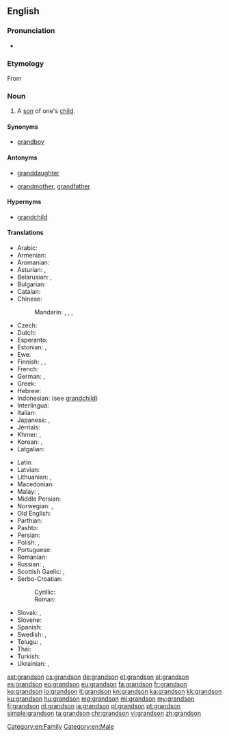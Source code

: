 {{wikipedia|dab=grandson}}
==English==

===Pronunciation===
* {{audio|en-us-grandson.ogg|Audio (US)}}

===Etymology===
From {{prefix|grand|son}}

===Noun===
{{en-noun}}

# A [[son]] of one's [[child]].

====Synonyms====
* [[grandboy]]

====Antonyms====
* {{qualifier|with regard to gender}} [[granddaughter]]
* {{qualifier|with regard to ancestry}} [[grandmother]], [[grandfather]]

====Hypernyms====
* [[grandchild]]

====Translations====
{{trans-top|son of one's child}}
* Arabic: {{t|ar|حفيد|m|tr=ḥafīd}}
* Armenian: {{t|hy|թոռ|tr=t'oṙ}}
* Aromanian: {{t|rup|nipot|m}}
* Asturian: {{t+|ast|ñetu|m}}, {{t+|ast|nietu|m}}
* Belarusian: {{t|be|унук|m|tr=unúk|sc=Cyrl}}, {{t|be|ўнук|m|tr=ŭnuk|sc=Cyrl}}
* Bulgarian: {{t+|bg|внук|m|tr=vnuk|sc=Cyrl}}
* Catalan: {{t+|ca|nét|m}}
* Chinese:
*: Mandarin: {{t|cmn|孫子|sc=Hani}}, {{t+|cmn|孙子|tr=sūnzi|sc=Hani}}, {{qualifier|daughter's son}} {{t+|cmn|外孫|sc=Hani}}, {{t+|cmn|外孙|tr=wàisūn|sc=Hani}}
* Czech: {{t+|cs|vnuk|m}}
* Dutch: {{t+|nl|kleinzoon|m}}
* Esperanto: {{t|eo|nepo}}
* Estonian: {{t|et|pojapoeg}}, {{t|et|tütrepoeg}}
* Ewe: {{t|ee|tɔgbuiyɔviŋutsu}}
* Finnish: {{t|fi|pojanpoika}}, {{t|fi|tyttärenpoika}}, {{t+|fi|lapsenlapsi}}
* French: {{t+|fr|petit-fils|m}}
* German: {{t+|de|Enkelsohn|m}}, {{t+|de|Enkel|m}}
* Greek: {{t+|el|εγγονός|m|tr=engonós}}
* Hebrew: {{t+|he|נֶכֶד|m|tr=nekhed|sc=Hebr}}
* Indonesian: (see [[grandchild]])
* Interlingua: {{t|ia|granfilio}}
* Italian: {{t+|it|nipote|m}}
* Japanese: {{t+|ja|孫息子|tr=まごむすこ, magomusuko}}, {{t+|ja|孫|tr=まご, mago}} {{qualifier|grandchild}}
* Jèrriais: {{t|roa-jer|p'tit-fis|m}}
* Khmer: {{t|km|ចៅប្រុស|sc=Khmr|tr=chav proh}}, {{t|km|នត្តាប្រុស|sc=Khmr|tr=noattaa proh}}
* Korean: {{t+|ko|손자|tr=sonja}}, {{t|ko|외손자|tr=oesonja}} {{qualifier|daughter's son}}
* Latgalian: {{t|ltg|unuks|m}}
{{trans-mid}}
* Latin: {{t+|la|nepos|m}}
* Latvian: {{t|lv|mazdēls|m}}
* Lithuanian: {{t|lt|vaikaitis|m}}, {{t|lt|anūkas|m}}
* Macedonian: {{t|mk|внук|m|tr=vnuk}}
* Malay: {{t|ms|cucu lelaki}}, {{t|ms|cucu}}
* Middle Persian: {{t|pal|𐭭𐭯𐭩|tr=nab|sc=Phli}}
* Norwegian: {{t|no|sønnesønn}} {{qualifier|son's son}}, {{t|no|dattersønn}} {{qualifier|daughter's son}}
* Old English: {{t|ang|sunsunu}}
* Parthian: {{t|xpr|𐭐𐭅𐭇𐭓𐭉𐭐𐭅𐭇𐭓|tr=puhr-i-puhr|sc=Prti}} {{qualifier|son's son}}
* Pashto: {{t+|ps|لمسی|m|tr=lmasay}}
* Persian: {{t+|fa|نوه|tr=nave|sc=fa-Arab}}
* Polish: {{t+|pl|wnuk|m}}, {{t+|pl|wnuczek|m}} {{qualifier|little one}}
* Portuguese: {{t+|pt|neto|m}}
* Romanian: {{t|ro|nepot}}
* Russian: {{t+|ru|внук|m|tr=vnuk}}, {{t+|ru|внучок|m|tr=vnučók}} {{qualifier|little one}}
* Scottish Gaelic: {{t+|gd|mac-mic|m}}, {{t|gd|mac-ighne|m}} {{qualifier|daughter's son}}
* Serbo-Croatian:
*: Cyrillic: {{t|sh|унук|m}}
*: Roman: {{t|sh|unuk|m}}
* Slovak: {{t|sk|vnuk|m}}, {{t|sk|vnuk|m}}
* Slovene: {{t+|sl|vnuk|m}}
* Spanish: {{t+|es|nieto|m}}
* Swedish: {{t+|sv|sonson|c}} {{qualifier|son's son}}, {{t+|sv|dotterson|c}} {{qualifier|daughter's son}}
* Telugu: {{t+|te|మనుమడు|tr=manumaḍu}}, {{t+|te|పౌత్రుడు|tr=pautruḍu}}
* Thai: {{t|th|หลานชาย|tr=larn-chai}}
* Turkish: {{t|tr|erkek torun}}
* Ukrainian: {{t+|uk|онук|m|tr=onúk|sc=Cyrl}}, {{t+|uk|внук|m|tr=vnuk|sc=Cyrl}}
{{trans-bottom}}

[[Category:en:Family]]
[[Category:en:Male]]

[[ast:grandson]]
[[cs:grandson]]
[[de:grandson]]
[[et:grandson]]
[[el:grandson]]
[[es:grandson]]
[[eo:grandson]]
[[eu:grandson]]
[[fa:grandson]]
[[fr:grandson]]
[[ko:grandson]]
[[io:grandson]]
[[it:grandson]]
[[kn:grandson]]
[[ka:grandson]]
[[kk:grandson]]
[[ku:grandson]]
[[hu:grandson]]
[[mg:grandson]]
[[ml:grandson]]
[[my:grandson]]
[[fj:grandson]]
[[nl:grandson]]
[[ja:grandson]]
[[pl:grandson]]
[[pt:grandson]]
[[simple:grandson]]
[[ta:grandson]]
[[chr:grandson]]
[[vi:grandson]]
[[zh:grandson]]